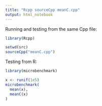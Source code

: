 ```yaml
---
title: "Rcpp sourceCpp meanC.cpp"
output: html_notebook
---
```


Running and testing from the same Cpp file:
```r
library(Rcpp)

setwd(src)
sourceCpp("meanC.cpp")

```

Testing from R:
```r
library(microbenchmark)

x <- runif(1e5)
microbenchmark(
  mean(x),
  meanC(x)
)
```

